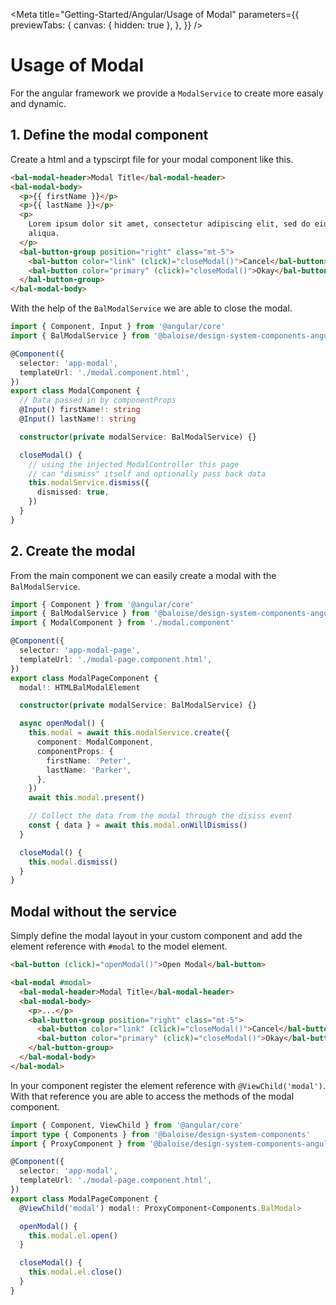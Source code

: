 
<Meta
  title="Getting-Started/Angular/Usage of Modal"
  parameters={{
    previewTabs: {
      canvas: { hidden: true },
    },
  }}
/>

# Usage of Modal

For the angular framework we provide a `ModalService` to create more easaly and dynamic.

## 1. Define the modal component

Create a html and a typscirpt file for your modal component like this.

```html
<bal-modal-header>Modal Title</bal-modal-header>
<bal-modal-body>
  <p>{{ firstName }}</p>
  <p>{{ lastName }}</p>
  <p>
    Lorem ipsum dolor sit amet, consectetur adipiscing elit, sed do eiusmod tempor incididunt ut labore et dolore magna
    aliqua.
  </p>
  <bal-button-group position="right" class="mt-5">
    <bal-button color="link" (click)="closeModal()">Cancel</bal-button>
    <bal-button color="primary" (click)="closeModal()">Okay</bal-button>
  </bal-button-group>
</bal-modal-body>
```

With the help of the `BalModalService` we are able to close the modal.

```typescript
import { Component, Input } from '@angular/core'
import { BalModalService } from '@baloise/design-system-components-angular'

@Component({
  selector: 'app-modal',
  templateUrl: './modal.component.html',
})
export class ModalComponent {
  // Data passed in by componentProps
  @Input() firstName!: string
  @Input() lastName!: string

  constructor(private modalService: BalModalService) {}

  closeModal() {
    // using the injected ModalController this page
    // can "dismiss" itself and optionally pass back data
    this.modalService.dismiss({
      dismissed: true,
    })
  }
}
```

## 2. Create the modal

From the main component we can easily create a modal with the `BalModalService`.

```typescript
import { Component } from '@angular/core'
import { BalModalService } from '@baloise/design-system-components-angular'
import { ModalComponent } from './modal.component'

@Component({
  selector: 'app-modal-page',
  templateUrl: './modal-page.component.html',
})
export class ModalPageComponent {
  modal!: HTMLBalModalElement

  constructor(private modalService: BalModalService) {}

  async openModal() {
    this.modal = await this.modalService.create({
      component: ModalComponent,
      componentProps: {
        firstName: 'Peter',
        lastName: 'Parker',
      },
    })
    await this.modal.present()

    // Collect the data from the modal through the disiss event
    const { data } = await this.modal.onWillDismiss()
  }

  closeModal() {
    this.modal.dismiss()
  }
}
```

## Modal without the service

Simply define the modal layout in your custom component and add the element reference with `#modal` to the model element.

```html
<bal-button (click)="openModal()">Open Modal</bal-button>

<bal-modal #modal>
  <bal-modal-header>Modal Title</bal-modal-header>
  <bal-modal-body>
    <p>...</p>
    <bal-button-group position="right" class="mt-5">
      <bal-button color="link" (click)="closeModal()">Cancel</bal-button>
      <bal-button color="primary" (click)="closeModal()">Okay</bal-button>
    </bal-button-group>
  </bal-modal-body>
</bal-modal>
```

In your component register the element reference with `@ViewChild('modal')`. With that reference you are able to access the methods of the modal component.

```typescript
import { Component, ViewChild } from '@angular/core'
import type { Components } from '@baloise/design-system-components'
import { ProxyComponent } from '@baloise/design-system-components-angular'

@Component({
  selector: 'app-modal',
  templateUrl: './modal-page.component.html',
})
export class ModalPageComponent {
  @ViewChild('modal') modal!: ProxyComponent<Components.BalModal>

  openModal() {
    this.modal.el.open()
  }

  closeModal() {
    this.modal.el.close()
  }
}
```

<bal-doc-github link="/stories/getting-started/angular/03-03-usage-modal.stories.mdx"></bal-doc-github>
